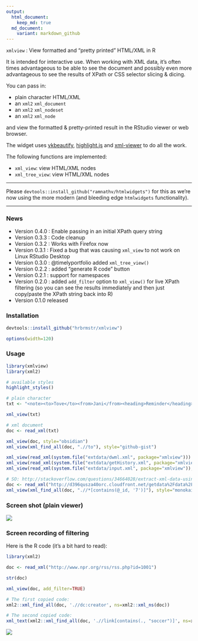 ```yaml
---
output:
  html_document:
    keep_md: true
  md_document:
    variant: markdown_github
---
```


`xmlview` : View formatted and "pretty printed" HTML/XML in R

It is intended for interactive use. When working with XML data, it's often times
advantageous to be able to see the document and possibly even more advantageous to
see the results of XPath or CSS selector slicing & dicing. 

You can pass in:

- plain character HTML/XML
- an `xml2` `xml_document`
- an `xml2` `xml_nodeset`
- an `xml2` `xml_node`

and view the formatted & pretty-printed result in the RStudio viewer or web browser.

The widget uses  [vkbeautify](http://www.eslinstructor.net/vkbeautify/), [highlight.js](https://highlightjs.org) and [xml-viewer](https://github.com/juliangruber/xml-viewer) to do all the work.

The following functions are implemented:

- `xml_view`: view HTML/XML nodes
- `xml_tree_view`: view HTML/XML nodes

<hr/>

Please `devtools::install_github("ramnathv/htmlwidgets")` for this as we're now using the more modern (and bleeding edge `htmlwidgets` functionality).

<hr/>

### News

- Version 0.4.0 : Enable passing in an initial XPath query string
- Version 0.3.3 : Code cleanup
- Version 0.3.2 : Works with Firefox now 
- Version 0.3.1 : Fixed a bug that was causing `xml_view` to not work on Linux RStudio Desktop 
- Version 0.3.0 : @timelyportfolio added `xml_tree_view()` 
- Version 0.2.2 : added "generate R code" button
- Version 0.2.1 : support for namespaces
- Version 0.2.0 : added `add_filter` option to `xml_view()` for live XPath filtering (so you can see the results immediately and then just copy/paste the XPath string back into R)
- Version 0.1.0 released

### Installation

```r
devtools::install_github("hrbrmstr/xmlview")
```

```r
options(width=120)
```

### Usage

```r
library(xmlview)
library(xml2)

# available styles
highlight_styles()

# plain character
txt <- "<note><to>Tove</to><from>Jani</from><heading>Reminder</heading><body>Don't forget me this weekend!</body></note>"

xml_view(txt)

# xml document
doc <- read_xml(txt)

xml_view(doc, style="obsidian")
xml_view(xml_find_all(doc, ".//to"), style="github-gist")

xml_view(read_xml(system.file("extdata/dwml.xml", package="xmlview")))
xml_view(read_xml(system.file("extdata/getHistory.xml", package="xmlview")), "androidstudio")
xml_view(read_xml(system.file("extdata/input.xml", package="xmlview")), "sunburst")

# SO: http://stackoverflow.com/questions/34664028/extract-xml-data-using-xmlsapply-in-r
doc <- read_xml("http://d396qusza40orc.cloudfront.net/getdata%2Fdata%2Frestaurants.xml")
xml_view(xml_find_all(doc, ".//*[contains(@_id, '7')]"), style="monokai_sublime")
```

### Screen shot (plain viewer)

![](example.png)

### Screen recording of filtering

Here is the R code (it's a bit hard to read):

```r
library(xml2)

doc <- read_xml("http://www.npr.org/rss/rss.php?id=1001")

str(doc)

xml_view(doc, add_filter=TRUE)

# The first copied code:
xml2::xml_find_all(doc, './/dc:creator', ns=xml2::xml_ns(doc))

# The second copied code:
xml_text(xml2::xml_find_all(doc, './/link[contains(., "soccer")]', ns=xml2::xml_ns(doc)))
```

![](xmlview.gif)